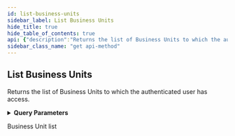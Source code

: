 ```yaml
---
id: list-business-units
sidebar_label: List Business Units
hide_title: true
hide_table_of_contents: true
api: {"description":"Returns the list of Business Units to which the authenticated user has access.","operationId":"listBusinessUnits","parameters":[{"name":"name","in":"query","required":false,"type":"string","description":"Find an business unit by the given name"},{"name":"parent","in":"query","required":false,"type":"string","format":"uuid","description":"Find business units with the given parent business unit ID"},{"name":"has_parent","in":"query","required":false,"type":"string","enum":["True","False"],"description":"Find business units that either have or do not have parents"}],"responses":{"200":{"description":"Business Unit list","schema":{"type":"array","items":{"$ref":"#/definitions/Entity"}}}},"method":"get","path":"/api/v1/Entity/","servers":[{"url":"https://expander.expanse.co"}],"security":[{"Bearer":[]}],"securitySchemes":{"ClientCredentials":{"type":"oauth2","description":"For more information on how to retrieve client credentials, visit the Xpanse [TechDocs](https://docs.paloaltonetworks.com/cortex/cortex-xpanse/cortex-xpanse-user-guide/apis-and-integrations-main/expander-apis-and-integrations/expander-apis.html#expander-apis). This is the preferred method for retrieving a JWT for Xpanse APIs. There will be significant customer communications and a lengthy migration period before refresh token support is removed in favor of the client credentials flow.\n\nExchange a `client_id` and `client_secret` for an `access_token` (JWT) that can be passed to all Xpanse APIs. See [Get Access Token from Client Credentials](#operation/getAccessToken) for more info.","flows":{"clientCredentials":{"tokenUrl":"/api/oauth2/RequestToken","scopes":{"scope-xpanse":"access Xpanse APIs"}}}},"RefreshToken-Deprecated":{"type":"apiKey","description":"Xpanse APIs continue to support this JWT retrieval method alongside the preferred client credentials flow. There will be significant customer communications and a lengthy migration period before refresh token support is removed in favor of the client credentials flow.\n\nProvide a valid Xpanse-provided refresh token to access `/api/v1/idToken/`. This route will generate a JWT token that can be used with the other api endpoints.\n\nExample: `Authorization: Bearer <refreshToken>`","name":"Authorization","in":"header"},"Bearer":{"type":"http","description":"To access Xpanse APIs, a valid access token (JWT) must be included in every request\nin the `Authorization` header, which is retrieved by going through the client credentials flow (preferred method of JWT retrieval).\n\nThe value for this header should be `Bearer <access_token>`, where the token is the base64-encoded JSON Web Token returned as the `access_token` field in the client credentials flow.","name":"Authorization","in":"header","scheme":"bearer","bearerFormat":"JWT"}},"info":{"description":"An API for interacting with data from Xpanse's Expander product.","title":"Entities","version":"1.0.0","termsOfService":"https://www.paloaltonetworks.com/content/dam/pan/en_US/assets/pdf/legal/palo-alto-networks-end-user-license-agreement-eula.pdf","contact":{"name":"API Support","url":"https://docs.paloaltonetworks.com/cortex/cortex-xpanse/cortex-xpanse-user-guide/apis-and-integrations-main/expander-apis-and-integrations/expander-apis.html#expander-apis","email":"expanse-support@paloaltonetworks.com"}},"postman":{"name":"List Business Units","description":{"content":"Returns the list of Business Units to which the authenticated user has access.","type":"text/plain"},"url":{"path":["api","v1","Entity",""],"host":["{{baseUrl}}"],"query":[{"description":{"content":"Find an business unit by the given name","type":"text/plain"},"key":"name","value":""},{"description":{"content":"Find business units with the given parent business unit ID","type":"text/plain"},"key":"parent","value":""},{"description":{"content":"Find business units that either have or do not have parents (This can only be one of True,False)","type":"text/plain"},"key":"has_parent","value":""}],"variable":[]},"method":"GET"}}
sidebar_class_name: "get api-method"
---
```



## List Business Units



Returns the list of Business Units to which the authenticated user has access.

<details style={{"marginBottom":"1rem"}}><summary style={{}}><strong>Query Parameters</strong></summary><div><ul><ParamsItem className={"paramsItem"} param={{"name":"name","in":"query","required":false,"type":"string","description":"Find an business unit by the given name"}}></ParamsItem><ParamsItem className={"paramsItem"} param={{"name":"parent","in":"query","required":false,"type":"string","format":"uuid","description":"Find business units with the given parent business unit ID"}}></ParamsItem><ParamsItem className={"paramsItem"} param={{"name":"has_parent","in":"query","required":false,"type":"string","enum":["True","False"],"description":"Find business units that either have or do not have parents"}}></ParamsItem></ul></div></details><div><ApiTabs><TabItem label={"200"} value={"200"}><div>

Business Unit list

</div><div></div></TabItem></ApiTabs></div>
      